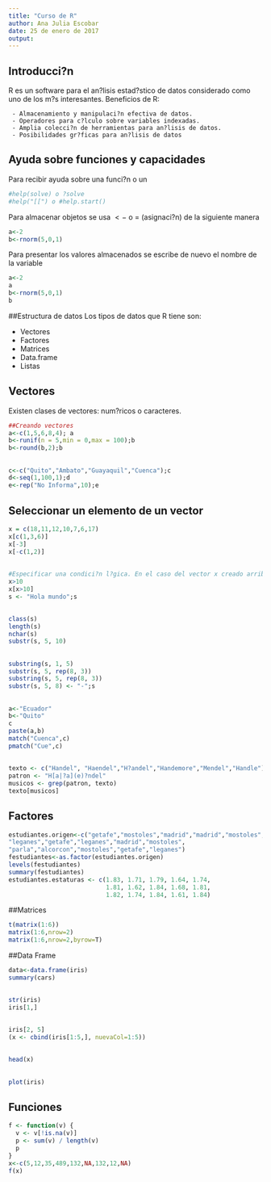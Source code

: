 ```yaml
---
title: "Curso de R"
author: Ana Julia Escobar
date: 25 de enero de 2017
output: 
---
```


## Introducci?n {.flexbox .vcenter}
R es un software para el an?lisis estad?stico de datos considerado como uno de los m?s interesantes.
Beneficios de R:

     - Almacenamiento y manipulaci?n efectiva de datos.
     - Operadores para c?lculo sobre variables indexadas.
     - Amplia colecci?n de herramientas para an?lisis de datos.
     - Posibilidades gr?ficas para an?lisis de datos

## Ayuda sobre funciones y capacidades
Para recibir ayuda sobre una funci?n o un
```r
#help(solve) o ?solve
#help("[[") o #help.start()
```
Para almacenar objetos se usa $<-$ o $=$ (asignaci?n) de la siguiente manera
```r
a<-2
b<-rnorm(5,0,1)
```
Para presentar los valores almacenados se escribe de nuevo el nombre de la variable
```r
a<-2
a
b<-rnorm(5,0,1)
b
```
##Estructura de datos
Los tipos de datos que R tiene son:

- Vectores
- Factores
- Matrices
- Data.frame
- Listas

## Vectores
Existen clases de vectores: num?ricos o caracteres.
```r
##Creando vectores
a<-c(1,5,6,8,4); a
b<-runif(n = 5,min = 0,max = 100);b
b<-round(b,2);b
```
## 

```r
c<-c("Quito","Ambato","Guayaquil","Cuenca");c
d<-seq(1,100,1);d
e<-rep("No Informa",10);e
```
## Seleccionar un elemento de un vector

```r
x = c(18,11,12,10,7,6,17)
x[c(1,3,6)]
x[-3]
x[-c(1,2)]
```
##
```r

#Especificar una condici?n l?gica. En el caso del vector x creado arriba:
x>10
x[x>10]
s <- "Hola mundo";s
```
##
```r
class(s)
length(s)
nchar(s)
substr(s, 5, 10)
```
##
```r
substring(s, 1, 5)
substr(s, 5, rep(8, 3))
substring(s, 5, rep(8, 3))
substr(s, 5, 8) <- "-";s
```
##
```r
a<-"Ecuador"
b<-"Quito"
c
paste(a,b)
match("Cuenca",c)
pmatch("Cue",c)
```
##
```r

texto <- c("Handel", "Haendel","H?andel","Handemore","Mendel","Handle")
patron <- "H[a|?a](e)?ndel"
musicos <- grep(patron, texto)
texto[musicos]
```
## Factores
```r
estudiantes.origen<-c("getafe","mostoles","madrid","madrid","mostoles", 
"leganes","getafe","leganes","madrid","mostoles",
"parla","alcorcon","mostoles","getafe","leganes")
festudiantes<-as.factor(estudiantes.origen) 
levels(festudiantes) 
summary(festudiantes) 
estudiantes.estaturas <- c(1.83, 1.71, 1.79, 1.64, 1.74,
                           1.81, 1.62, 1.84, 1.68, 1.81, 
                           1.82, 1.74, 1.84, 1.61, 1.84) 
```
##Matrices
```r
t(matrix(1:6))
matrix(1:6,nrow=2) 
matrix(1:6,nrow=2,byrow=T) 
```
##Data Frame
```r
data<-data.frame(iris)
summary(cars)
```
##
```r
str(iris)
iris[1,]
```
##
```r
iris[2, 5]
(x <- cbind(iris[1:5,], nuevaCol=1:5))
```
##
```r
head(x)
```
##
```r
plot(iris)
```
## Funciones
```r
f <- function(v) {
  v <- v[!is.na(v)]
  p <- sum(v) / length(v)
  p
}
x<-c(5,12,35,489,132,NA,132,12,NA)
f(x)
```
